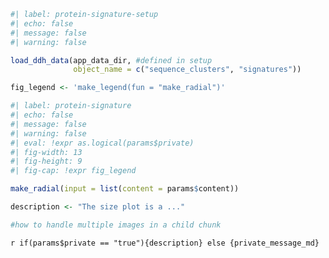 ```r
#| label: protein-signature-setup
#| echo: false
#| message: false
#| warning: false

load_ddh_data(app_data_dir, #defined in setup
              object_name = c("sequence_clusters", "signatures"))

fig_legend <- 'make_legend(fun = "make_radial")'

```

```r
#| label: protein-signature
#| echo: false
#| message: false
#| warning: false
#| eval: !expr as.logical(params$private)
#| fig-width: 13
#| fig-height: 9
#| fig-cap: !expr fig_legend

make_radial(input = list(content = params$content))

description <- "The size plot is a ..."

#how to handle multiple images in a child chunk
```
`r if(params$private == "true"){description} else {private_message_md}`  


